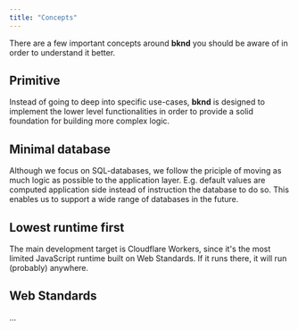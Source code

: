 ```yaml
---
title: "Concepts"
---
```


There are a few important concepts around **bknd** you should be aware of in order to understand
it better.

## Primitive
Instead of going to deep into specific use-cases, **bknd** is designed to implement the lower
level functionalities in order to provide a solid foundation for building more complex logic.

## Minimal database
Although we focus on SQL-databases, we follow the priciple of moving as much logic as possible to
the application layer. E.g. default values are computed application side instead
of instruction the database to do so. This enables us to support a wide range of databases in
the future.

## Lowest runtime first
The main development target is Cloudflare Workers, since it's the most limited JavaScript
runtime built on Web Standards. If it runs there, it will run (probably) anywhere.

## Web Standards
...
